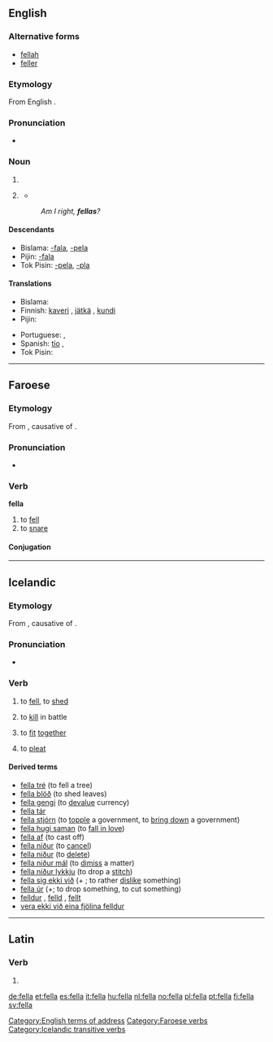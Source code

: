 ==English==

===Alternative forms===
* [[fellah#Etymology 2|fellah]]
* [[feller]]

===Etymology===
From English {{term|fellow}}.

===Pronunciation===
* {{rhymes|ɛlə}}

===Noun===
{{en-noun}}

# {{eye dialect of|fellow}}
# {{informal}} {{non-gloss definition|used to address a male}}
#* {{quote-book|author=Donald Meichenbaum|chapter=Discussion|title=The Evolution of Psychotherapy: The Third Conference‎|page=90|editor=Jeffrey K. Zeig|year=1997|passage=By the third go-around, the essence of what I wrote was, "And the same to you, '''fella'''!" I am glad that our relationship has survived that exchange.}}
#: ''Am I right, '''fellas'''?''

====Descendants====
*Bislama: [[-fala]], [[-pela]]
*Pijin: [[-fala]]
*Tok Pisin: [[-pela]], [[-pla]]

====Translations====
{{trans-top|fella}}
* Bislama: {{t-|bi|man}}
* Finnish: [[kaveri]] {{qualifier|slang}}, [[jätkä]] {{qualifier|slang}}, [[kundi]] {{qualifier|slang}}
* Pijin: {{tø|pis|man}}
{{trans-mid}}
* Portuguese: {{t+|pt|cara|c}}, {{t+|pt|mano|m}}
* Spanish: [[tío]] {{qualifier|slang}}, {{t+|es|muchacho}}
* Tok Pisin: {{t-|tpi|man}}
{{trans-bottom}}

[[Category:English terms of address]]

----

==Faroese==

===Etymology===
From {{etyl|non|fo}} {{term|fella|lang=non}}, causative of {{term|falla||to fall|lang=non}}.

===Pronunciation===
* {{IPA|[ˈfɛdla]|lang=fo}}

===Verb===
'''fella'''

# to [[fell]]
# to [[snare]]

====Conjugation====
{{fo-conj-8|fe|l}}

[[Category:Faroese verbs]]

----

==Icelandic==

===Etymology===
From {{etyl|non|is}} {{term|fella|lang=non}}, causative of {{term|falla||to fall|lang=non}}.

===Pronunciation===
* {{IPA|[ˈfɛtla]|lang=is}}
*: {{rhymes|ɛtla|lang=is}}

===Verb===
{{is-verb-weak|felldi|fellt}}

# {{transitive|governs the accusative|lang=is}} to [[fell]], to [[shed]]
# {{transitive|governs the accusative|lang=is}} to [[kill]] in battle
# {{transitive|governs the accusative|lang=is}} to [[fit]] [[together]]
# {{transitive|governs the accusative|lang=is}} to [[pleat]]

====Derived terms====
* [[fella tré]] (to fell a tree)
* [[fella blöð]] (to shed leaves)
* [[fella gengi]] (to [[devalue]] currency)
* [[fella tár]]
* [[fella stjórn]] (to [[topple]] a government, to [[bring down]] a government)
* [[fella hugi saman]] (to [[fall in love]])
* [[fella af]] (to cast off)
* [[fella niður]] (to [[cancel]])
* [[fella niður]] (to [[delete]])
* [[fella niður mál]] (to [[dimiss]] a matter)
* [[fella niður lykkju]] (to drop a [[stitch]])
* [[fella sig ekki við]] (+ {{accusative}}; to rather [[dislike]] something)
* [[fella úr]] (+{{accusative}}; to drop something, to cut something)
* [[felldur]] {{m}}, [[felld]] {{f}}, [[fellt]] {{n}}
* [[vera ekki við eina fjölina felldur]]

[[Category:Icelandic transitive verbs]]

----

==Latin==

===Verb===
{{la-verb-form|fellā}}

# {{conjugation of|fello|fellō|1|s|pres|act|imp|lang=la}}

[[de:fella]]
[[et:fella]]
[[es:fella]]
[[it:fella]]
[[hu:fella]]
[[nl:fella]]
[[no:fella]]
[[pl:fella]]
[[pt:fella]]
[[fi:fella]]
[[sv:fella]]